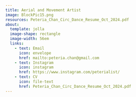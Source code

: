 ```yaml
---
title: Aerial and Movement Artist
image: BlockPic15.png
resources: Peteria_Chan_Circ_Dance_Resume_Oct_2024.pdf
about:
  template: jolla 
  image-shape: rectangle
  image-width: 56em
  links: 
    - text: Email
      icon: envelope 
      href: mailto:peteria.chan@gmail.com
    - text: Instagram
      icon: instagram
      href: https://www.instagram.com/peterialist/
    - text: CV
      icon: file-text
      href: Peteria_Chan_Circ_Dance_Resume_Oct_2024.pdf
---
```



